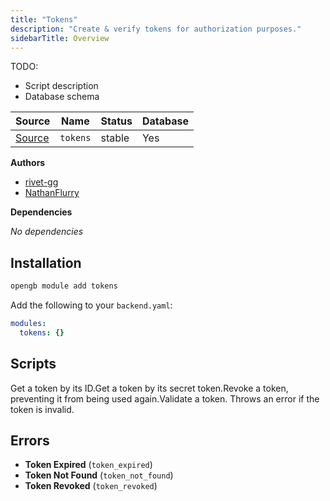 ```yaml
---
title: "Tokens"
description: "Create & verify tokens for authorization purposes."
sidebarTitle: Overview
---
```


TODO:
- Script description
- Database schema

| Source                                                                           | Name       | Status     | Database     |
| -------------------------------------------------------------------------------- | ---------- | ---------- | ------------ |
| [Source](https://github.com/rivet-gg/opengb-registry/tree/main/modules/tokens) | `tokens` | stable | Yes |

**Authors**

- [rivet-gg](https://github.com/rivet-gg)
- [NathanFlurry](https://github.com/NathanFlurry)

**Dependencies**

_No dependencies_

## Installation

<Tabs>

<Tab title="CLI">

```sh CLI
opengb module add tokens
```

</Tab>

<Tab title="backend.yaml">

Add the following to your `backend.yaml`:

```yaml backend.yaml
modules:
  tokens: {}

```
</Tab>

</Tabs>



## Scripts

<CardGroup><Card title="Create Token" href="/modules/tokens/scripts/create"></Card><Card title="Get Token" href="/modules/tokens/scripts/get">Get a token by its ID.</Card><Card title="Get Token by Token" href="/modules/tokens/scripts/get_by_token">Get a token by its secret token.</Card><Card title="Revoke Token" href="/modules/tokens/scripts/revoke">Revoke a token, preventing it from being used again.</Card><Card title="Validate Token" href="/modules/tokens/scripts/validate">Validate a token. Throws an error if the token is invalid.</Card></CardGroup>

## Errors

- **Token Expired** (`token_expired`) 
- **Token Not Found** (`token_not_found`) 
- **Token Revoked** (`token_revoked`) 
